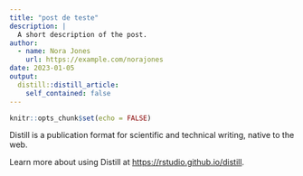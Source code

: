```yaml
---
title: "post de teste"
description: |
  A short description of the post.
author:
  - name: Nora Jones
    url: https://example.com/norajones
date: 2023-01-05
output:
  distill::distill_article:
    self_contained: false
---
```



```r
knitr::opts_chunk$set(echo = FALSE)
```

Distill is a publication format for scientific and technical writing, native to the web.

Learn more about using Distill at <https://rstudio.github.io/distill>.


